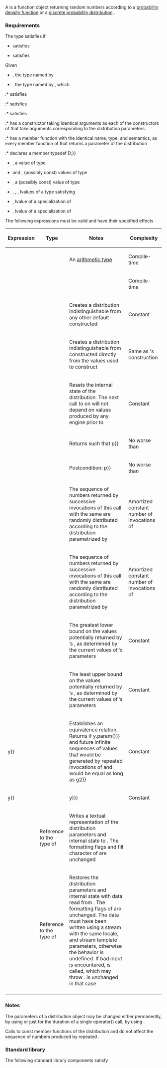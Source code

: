 {{cpp/named req/title|RandomNumberDistribution|notes={{mark since c++11}}}}
{{cpp/named req/navbar}}

A {{named req|RandomNumberDistribution}} is a function object returning random numbers according to a [[enwiki:Probability density function|probability density function]] {{math|p(x)}} or a [[enwiki:Discrete probability distribution|discrete probability distribution]] {{math|P(x{{su|b=i}})}}.

===Requirements===
The type {{tt|D}} satisfies {{named req/core|RandomNumberDistribution}} if

* {{tt|D}} satisfies {{named req|CopyConstructible}}
* {{tt|D}} satisfies {{named req|CopyAssignable}}

Given
* {{tt|T}}, the type named by {{c|D::result_type}}
* {{tt|P}}, the type named by {{c|D::param_type}}, which 
:* satisfies {{named req|CopyConstructible}}
:* satisfies {{named req|CopyAssignable}}
:* satisfies {{named req|EqualityComparable}}
:* has a constructor taking identical arguments as each of the constructors of {{tt|D}} that take arguments corresponding to the distribution parameters.
:* has a member function with the identical name, type, and semantics, as every member function of {{tt|D}} that returns a parameter of the distribution
:* declares a member typedef {{c|using distribution_type {{=}} D;}}
* {{tt|d}}, a value of type {{tt|D}}
* {{tt|x}} and {{tt|y}}, (possibly const) values of type {{tt|D}}
* {{tt|p}}, a (possibly const) value of type {{tt|P}}
* {{tt|g}}, {{tt|g1}}, {{tt|g2}}, lvalues of a type satisfying {{named req|UniformRandomBitGenerator}}
* {{tt|os}}, lvalue of a specialization of {{lc|std::basic_ostream}}
* {{tt|is}}, lvalue of a specialization of {{lc|std::basic_istream}}

The following expressions must be valid and have their specified effects

{|class=wikitable
!Expression||Type||Notes||Complexity
|-
|{{tt|D::result_type}}||{{tt|T}}||An [[cpp/language/type|arithmetic type]]||Compile-time
|-
|{{tt|D::param_type}}||{{tt|P}}||||Compile-time
|-
|{{tt|D()}}||||Creates a distribution indistinguishable from any other default-constructed {{tt|D}} ||Constant
|-
|{{tt|D(p)}}||||Creates a distribution indistinguishable from {{tt|D}} constructed directly from the values used to construct {{tt|p}}||Same as {{tt|p}}'s construction
|-
|{{tt|d.reset()}}||{{tt|void}}||Resets the internal state of the distribution. The next call to {{tt|operator()}} on {{tt|d}} will not depend on values produced by any engine prior to {{tt|reset()}}||Constant
|-
|{{tt|x.param()}}||{{tt|P}}||Returns {{tt|p}} such that {{c|D(p).param() {{==}} p}}||No worse than {{tt|D(p)}}
|-
|{{tt|d.param(p)}}||{{tt|void}}||Postcondition: {{c|d.param() {{==}} p}}||No worse than {{tt|D(p)}}
|-
|{{tt|d(g)}}||{{tt|T}}||The sequence of numbers returned by successive invocations of this call with the same {{tt|g}} are randomly distributed according to the distribution parametrized by {{tt|d.param()}}||Amortized constant number of invocations of {{tt|g}}
|-
|{{tt|d(g,p)}}||{{tt|T}}||The sequence of numbers returned by successive invocations of this call with the same {{tt|g}} are randomly distributed according to the distribution parametrized by {{tt|p}}||Amortized constant number of invocations of {{tt|g}}
|-
|{{tt|x.min()}}||{{tt|T}}||The greatest lower bound on the values potentially returned by {{tt|x}}’s {{tt|operator()}}, as determined by the current values of {{tt|x}}’s parameters||Constant
|-
|{{tt|x.max()}}||{{tt|T}}||The least upper bound on the values potentially returned by {{tt|x}}’s {{tt|operator()}}, as determined by the current values of {{tt|x}}’s parameters||Constant
|-
|{{tt|x {{==}} y}}||{{tt|bool}}||Establishes an equivalence relation. Returns {{tt|true}} if {{c|x.param() {{==}} y.param()}} and future infinite sequences of values that would be generated by repeated invocations of {{c|x(g1)}} and {{c|y(g2)}} would be equal as long as {{c|g1 {{==}} g2}}||Constant
|-
|{{tt|x !{{=}} y}}||{{tt|bool}}||{{tt|!(x {{==}} y)}}||Constant
|-
|{{tt|os &lt;&lt; x}}||Reference to the type of {{tt|os}}||Writes a textual representation of the distribution parameters and internal state to {{tt|os}}. The formatting flags and fill character of {{tt|os}} are unchanged||
|-
|{{tt|is &gt;&gt; d}}||Reference to the type of {{tt|is}}||Restores the distribution parameters and internal state with data read from {{tt|is}}. The formatting flags of {{tt|is}} are unchanged. The data must have been written using a stream with the same locale, {{tt|CharT}} and {{tt|Traits}} stream template parameters, otherwise the behavior is undefined. If bad input is encountered, {{c|is.setstate(std::ios::failbit)}} is called, which may throw {{lc|std::ios_base::failure}}. {{tt|d}} is unchanged in that case||
|-
|}

===Notes===
The parameters of a distribution object may be changed either permanently, by using {{c|d.param(p)}} or just for the duration of a single operator() call, by using {{c|d(g,p)}}.

Calls to const member functions of the distribution and {{c|os &lt;&lt; d}} do not affect the sequence of numbers produced by repeated {{c|d(g)}}.

===Standard library===
The following standard library components satisfy {{named req/core|RandomNumberDistribution}}

{{dsc begin}}
{{dsc inc|cpp/numeric/random/dsc uniform_int_distribution}}
{{dsc inc|cpp/numeric/random/dsc uniform_real_distribution}}
{{dsc class|cpp/numeric/random/bernoulli_distribution|produces {{c|bool}} values on a [[enwiki:Bernoulli_distribution|Bernoulli distribution]]|notes={{mark c++11}}}}
{{dsc tclass|cpp/numeric/random/binomial_distribution|produces integer values on a [[enwiki:Binomial_distribution|binomial distribution]]|notes={{mark c++11}}}}
{{dsc tclass|cpp/numeric/random/negative_binomial_distribution|produces integer values on a [[enwiki:Negative_binomial_distribution|negative binomial distribution]]|notes={{mark c++11}}}}
{{dsc tclass|cpp/numeric/random/geometric_distribution|produces integer values on a [[enwiki:Geometric_distribution|geometric distribution]]|notes={{mark c++11}}}}
{{dsc tclass|cpp/numeric/random/poisson_distribution|produces integer values on a [[enwiki:Poisson_distribution|poisson distribution]]|notes={{mark c++11}}}}
{{dsc tclass|cpp/numeric/random/exponential_distribution|produces real values on an [[enwiki:Exponential_distribution|exponential distribution]]|notes={{mark c++11}}}}
{{dsc tclass|cpp/numeric/random/gamma_distribution|produces real values on a [[enwiki:Gamma_distribution|gamma distribution]]|notes={{mark c++11}}}}
{{dsc tclass|cpp/numeric/random/weibull_distribution|produces real values on a [[enwiki:Weibull_distribution|Weibull distribution]]|notes={{mark c++11}}}}
{{dsc tclass|cpp/numeric/random/extreme_value_distribution|produces real values on an [[enwiki:Generalized_extreme_value_distribution|extreme value distribution]]|notes={{mark c++11}}}}
{{dsc tclass|cpp/numeric/random/normal_distribution|produces real values on a [[enwiki:Normal_distribution|standard normal (Gaussian) distribution]]|notes={{mark c++11}}}}
{{dsc tclass|cpp/numeric/random/lognormal_distribution|produces real values on a [[enwiki:Lognormal_distribution|lognormal distribution]]|notes={{mark c++11}}}}
{{dsc tclass|cpp/numeric/random/chi_squared_distribution|produces real values on a [[enwiki:Chi-squared_distribution|chi-squared distribution]]|notes={{mark c++11}}}}
{{dsc tclass|cpp/numeric/random/cauchy_distribution|produces real values on a [[enwiki:Cauchy_distribution|Cauchy distribution]]|notes={{mark c++11}}}}
{{dsc tclass|cpp/numeric/random/fisher_f_distribution|produces real values on a [[enwiki:F-distribution|Fisher's F-distribution]]|notes={{mark c++11}}}}
{{dsc tclass|cpp/numeric/random/student_t_distribution|produces real values on a [[enwiki:Student's t-distribution|Student's t-distribution]]|notes={{mark c++11}}}}
{{dsc tclass|cpp/numeric/random/discrete_distribution|produces random integers on a discrete distribution|notes={{mark c++11}}}}
{{dsc tclass|cpp/numeric/random/piecewise_constant_distribution|produces real values distributed on constant subintervals|notes={{mark c++11}}}}
{{dsc tclass|cpp/numeric/random/piecewise_linear_distribution|produces real values distributed on defined subintervals|notes={{mark c++11}}}}
{{dsc end}}

{{langlinks|de|es|fr|it|ja|pt|ru|zh}}